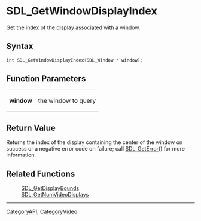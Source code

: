 = SDL_GetWindowDisplayIndex =

Get the index of the display associated with a window.

== Syntax ==

<syntaxhighlight lang='c'>
int SDL_GetWindowDisplayIndex(SDL_Window * window);
</syntaxhighlight>

== Function Parameters ==

{|
|'''window'''
|the window to query
|}

== Return Value ==

Returns the index of the display containing the center of the window on
success or a negative error code on failure; call [[SDL_GetError]]() for
more information.



== Related Functions ==

:[[SDL_GetDisplayBounds]]
:[[SDL_GetNumVideoDisplays]]

----
[[CategoryAPI]], [[CategoryVideo]]


